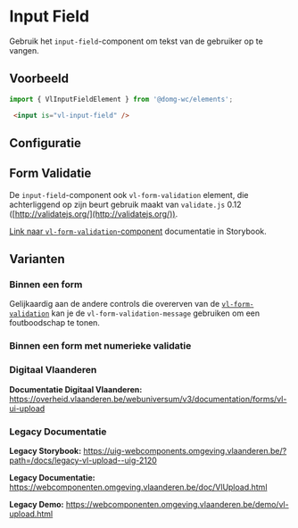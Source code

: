 
# Input Field

Gebruik het `input-field`-component om tekst van de gebruiker op te vangen.

## Voorbeeld

```js
import { VlInputFieldElement } from '@domg-wc/elements';
```

```html
 <input is="vl-input-field" />
```

<DocsStory id="components-input-field--input-field-default" />

## Configuratie

<ArgsTable story={PRIMARY_STORY} />

## Form Validatie

De `input-field`-component ook `vl-form-validation` element, die achterliggend op zijn beurt gebruik maakt van `validate.js` 0.12 ([http://validatejs.org/](http://validatejs.org/)).

[Link naar `vl-form-validation`-component](/docs/elements-form--form-validation) documentatie in Storybook.

## Varianten

### Binnen een form

Gelijkaardig aan de andere controls die overerven van de [`vl-form-validation`](/docs/elements-form--form-validation) kan je de `vl-form-validation-message` gebruiken om een foutboodschap te tonen.

<DocsStory id="components-input-field--input-field-with-validation" />

### Binnen een form met numerieke validatie

<DocsStory id="components-input-field--input-field-with-numerical-validation" />


### Digitaal Vlaanderen

**Documentatie Digitaal Vlaanderen:** https://overheid.vlaanderen.be/webuniversum/v3/documentation/forms/vl-ui-upload

### Legacy Documentatie

**Legacy Storybook:** https://uig-webcomponents.omgeving.vlaanderen.be/?path=/docs/legacy-vl-upload--uig-2120

**Legacy Documentatie:** https://webcomponenten.omgeving.vlaanderen.be/doc/VlUpload.html

**Legacy Demo:** https://webcomponenten.omgeving.vlaanderen.be/demo/vl-upload.html
